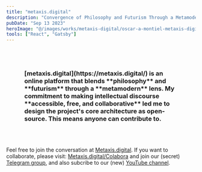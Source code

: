 ```yaml
---
title: "metaxis.digital"
description: "Convergence of Philosophy and Futurism Through a Metamodern Lens."
pubDate: "Sep 13 2023"
heroImage: "@/images/works/metaxis-digital/oscar-a-montiel-metaxis-digital.jpg"
tools: ["React", "Gatsby"]
---
```



<h3 style="padding: 3rem;font-weight:bold;">[metaxis.digital](https://metaxis.digital/) is an online platform that blends **philosophy** and **futurism** through a **metamodern** lens. My commitment to making intellectual discourse **accessible, free, and collaborative** led me to design the project's core architecture as open-source. This means anyone can contribute to.</h3>

<YouTube id="https://www.youtube.com/watch?v=eVL65mYl33o"/>  
<YouTube id="https://www.youtube.com/watch?v=Y7RObbZoNt8"/>  


Feel free to join the conversation at [Metaxis.digital](https://metaxis.digital/). If you want to collaborate, please visit: [Metaxis.digital/Colabora](https://metaxis.digital/Colabora) and join our (secret) [Telegram group](https://t.me/+0ViSuNGeQ-JmZTcx), and also subcribe to our (new) [YouTube channel](https://www.youtube.com/@metaxisdigital/videos).

